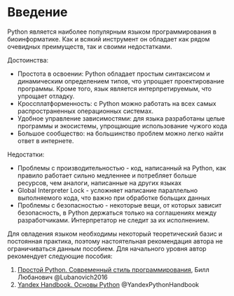 # Введение {.unnumbered}

Python является наиболее популярным языком программирования в биоинформатике. Как и всякий инструмент он обладает как рядом очевидных преимуществ, так и своими недостатками.

Достоинства:

-   Простота в освоении: Python обладает простым синтаксисом и динамическим определением типов, что упрощает проектирование программы. Кроме того, язык является интерпретируемым, что упрощает отладку.
-   Кроссплатформенность: с Python можно работать на всех самых распространенных операционных системах.
-   Удобное управление зависимостями: для языка разработаны целые программы и экосистемы, упрощающие использование чужого кода
-   Большое сообщество: на большинство проблем можно легко найти ответ в интернете.

Недостатки:

-   Проблемы с производительностью - код, написанный на Python, как правило работает сильно медленнее и потребляет больше ресурсов, чем аналоги, написанные на других языках
-   Global Interpreter Lock - усложняет написание параллельно выполняемого кода, что важно при обработке больщих данных
-   Проблемы с безопасностью - некоторые вещи, от которых зависит безопасность, в Python держаться только на соглашениях между разработчиками. Интерпретатор не следит за их исполнением.

Для овладения языком необходимы некоторый теоретический базис и постоянная практика, поэтому настоятельная рекомендация автора не ограничиваться данным пособием. Для начального уровня автор рекомендует следующие пособия:

1.  [Простой Python. Современный стиль программирования](https://cloud.itm-rsmu.ru/s/68x5oZkwM53c7F2), Билл Любанович @Lubanovich2016
2.  [Yandex Handbook. Основы Python](https://education.yandex.ru/handbook/python) @YandexPythonHandbook

##